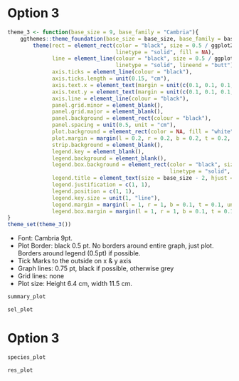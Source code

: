 
# Option 3

```r
theme_3 <- function(base_size = 9, base_family = "Cambria"){
    ggthemes::theme_foundation(base_size = base_size, base_family = base_family) %+replace%
        theme(rect = element_rect(color = "black", size = 0.5 / ggplot2::.pt, # 0.5 pt to mm
                                  linetype = "solid", fill = NA),
              line = element_line(colour = "black", size = 0.5 / ggplot2::.pt,
                                  linetype = "solid", lineend = "butt"),
              axis.ticks = element_line(colour = "black"),
              axis.ticks.length = unit(0.15, "cm"),
              axis.text.x = element_text(margin = unit(c(0.1, 0.1, 0.1, 0.1), "cm")),
              axis.text.y = element_text(margin = unit(c(0.1, 0.1, 0.1, 0.1), "cm"), hjust = 1),
              axis.line = element_line(colour = "black"),
              panel.grid.minor = element_blank(),
              panel.grid.major = element_blank(),
              panel.background = element_rect(colour = "black"),
              panel.spacing = unit(0.5, unit = "cm"),
              plot.background = element_rect(color = NA, fill = "white"),
              plot.margin = margin(l = 0.2, r = 0.2, b = 0.2, t = 0.2, unit = "cm"),
              strip.background = element_blank(),
              legend.key = element_blank(),
              legend.background = element_blank(),
              legend.box.background = element_rect(color = "black", size = 0.5 / ggplot2::.pt,
                                                   linetype = "solid", fill = "white"),
              legend.title = element_text(size = base_size - 2, hjust = 0),
              legend.justification = c(1, 1),
              legend.position = c(1, 1),
              legend.key.size = unit(1, "line"),
              legend.margin = margin(l = 1, r = 1, b = 0.1, t = 0.1, unit = "mm"),
              legend.box.margin = margin(l = 1, r = 1, b = 0.1, t = 0.1, unit = "mm"))
}
theme_set(theme_3())
```


- Font: Cambria 9pt.
- Plot Border: black 0.5 pt. No borders around entire graph, just plot. Borders around legend (0.5pt) if possible.
- Tick Marks to the outside on x & y axis
- Graph lines: 0.75 pt, black if possible, otherwise grey
- Grid lines: none
- Plot size: Height 6.4 cm, width 11.5 cm.


```r
summary_plot
```

```r
sel_plot
```

\pagebreak

# Option 3

```r
species_plot
```

```r
res_plot
```

